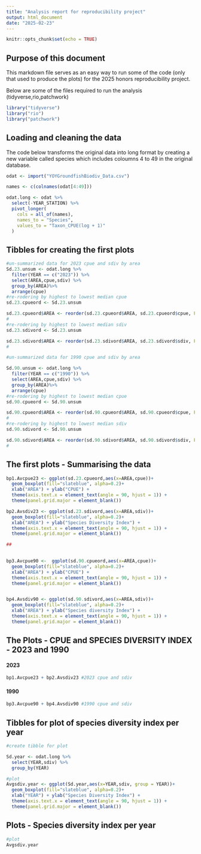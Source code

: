 ```yaml
---
title: "Analysis report for reproducibility project"
output: html_document
date: "2025-02-23"
---
```


```r
knitr::opts_chunk$set(echo = TRUE)
```

## Purpose of this document 

This markdown file serves as an easy way to run some of the code (only that used to produce the plots) for the 2025 honors reproducibility project.

Below are some of the files required to run the analysis (tidyverse,rio,patchwork)

```r
library("tidyverse")
library("rio")
library("patchwork")
```

## Loading and cleaning the data

The code below transforms the original data into long format by creating a new variable called species which includes coloumns 4 to 49 in the original database.

```r
odat <- import("YOYGroundfishBiodiv_Data.csv")

names <- c(colnames(odat[4:49]))

odat.long <- odat %>%
  select(-YEAR_STATION) %>%
  pivot_longer(
    cols = all_of(names),
    names_to = "Species",
    values_to = "Taxon_CPUE(log + 1)"
  )

```

## Tibbles for creating the first plots

```r

#un-summarized data for 2023 cpue and sdiv by area
Sd.23.unsum <- odat.long %>% 
  filter(YEAR == c("2023")) %>%
  select(AREA,cpue,sdiv) %>%
  group_by(AREA)%>%
  arrange(cpue)
#re-rodering by highest to lowest median cpue
sd.23.cpueord <- Sd.23.unsum 

sd.23.cpueord$AREA <- reorder(sd.23.cpueord$AREA, sd.23.cpueord$cpue, FUN = median, decreasing = TRUE)
#
#re-rodering by highest to lowest median sdiv
sd.23.sdivord <- Sd.23.unsum 

sd.23.sdivord$AREA <- reorder(sd.23.sdivord$AREA, sd.23.sdivord$sdiv, FUN = median, decreasing = TRUE)
#

#un-summarized data for 1990 cpue and sdiv by area

Sd.90.unsum <- odat.long %>% 
  filter(YEAR == c("1990")) %>%
  select(AREA,cpue,sdiv) %>%
  group_by(AREA)%>%
  arrange(cpue)
#re-rodering by highest to lowest median cpue
sd.90.cpueord <- Sd.90.unsum 

sd.90.cpueord$AREA <- reorder(sd.90.cpueord$AREA, sd.90.cpueord$cpue, FUN = median, decreasing = TRUE)
#
#re-rodering by highest to lowest median sdiv
sd.90.sdivord <- Sd.90.unsum 

sd.90.sdivord$AREA <- reorder(sd.90.sdivord$AREA, sd.90.sdivord$sdiv, FUN = median, decreasing = TRUE)
#
```

## The first plots - Summarising the data

```r
bp1.Avcpue23 <- ggplot(sd.23.cpueord,aes(x=AREA,cpue))+
  geom_boxplot(fill="slateblue", alpha=0.2)+ 
  xlab("AREA") + ylab("CPUE") +
  theme(axis.text.x = element_text(angle = 90, hjust = 1)) +
  theme(panel.grid.major = element_blank())

bp2.Avsdiv23 <- ggplot(sd.23.sdivord,aes(x=AREA,sdiv))+
  geom_boxplot(fill="slateblue", alpha=0.2)+ 
  xlab("AREA") + ylab("Species Diversity Index") +
  theme(axis.text.x = element_text(angle = 90, hjust = 1)) +
  theme(panel.grid.major = element_blank())

##

  
bp3.Avcpue90 <-  ggplot(sd.90.cpueord,aes(x=AREA,cpue))+
  geom_boxplot(fill="slateblue", alpha=0.2)+ 
  xlab("AREA") + ylab("CPUE") +
  theme(axis.text.x = element_text(angle = 90, hjust = 1)) +
  theme(panel.grid.major = element_blank())


bp4.Avsdiv90 <- ggplot(sd.90.sdivord,aes(x=AREA,sdiv))+
  geom_boxplot(fill="slateblue", alpha=0.2)+ 
  xlab("AREA") + ylab("Species diversity Index") +
  theme(axis.text.x = element_text(angle = 90, hjust = 1)) +
  theme(panel.grid.major = element_blank())

```

## The Plots - CPUE and SPECIES DIVERSITY INDEX - 2023 and 1990

#### 2023
```r
bp1.Avcpue23 + bp2.Avsdiv23 #2023 cpue and sdiv
```


#### 1990
```r
bp3.Avcpue90 + bp4.Avsdiv90 #1990 cpue and sdiv
```

## Tibbles for plot of species diversity index per year 
```r
#create tibble for plot

Sd.year <- odat.long %>% 
  select(YEAR,sdiv) %>%
  group_by(YEAR)

#plot
Avgsdiv.year <- ggplot(Sd.year,aes(x=YEAR,sdiv, group = YEAR))+
  geom_boxplot(fill="slateblue", alpha=0.2)+ 
  xlab("YEAR") + ylab("Species Diversity Index") +
  theme(axis.text.x = element_text(angle = 90, hjust = 1)) +
  theme(panel.grid.major = element_blank())
```

## Plots - Species diversity index per year 

```r
#plot
Avgsdiv.year
```
